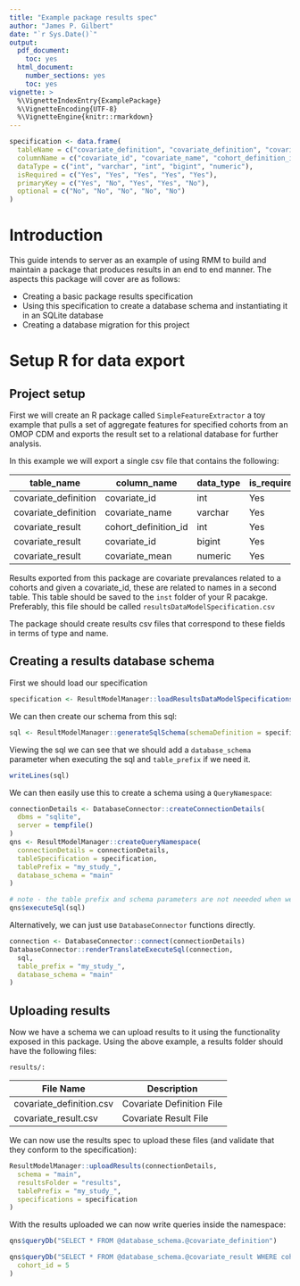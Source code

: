 ```yaml
---
title: "Example package results spec"
author: "James P. Gilbert"
date: "`r Sys.Date()`"
output:
  pdf_document:
    toc: yes
  html_document:
    number_sections: yes
    toc: yes
vignette: >
  %\VignetteIndexEntry{ExamplePackage}
  %\VignetteEncoding{UTF-8}
  %\VignetteEngine{knitr::rmarkdown}
---
```


```r
specification <- data.frame(
  tableName = c("covariate_definition", "covariate_definition", "covariate_result", "covariate_result", "covariate_result"),
  columnName = c("covariate_id", "covariate_name", "cohort_definition_id", "covariate_id", "covariate_mean"),
  dataType = c("int", "varchar", "int", "bigint", "numeric"),
  isRequired = c("Yes", "Yes", "Yes", "Yes", "Yes"),
  primaryKey = c("Yes", "No", "Yes", "Yes", "No"),
  optional = c("No", "No", "No", "No", "No")
)
```

# Introduction
This guide intends to server as an example of using RMM to build and maintain a package that produces results in an
end to end manner.
The aspects this package will cover are as follows:

* Creating a basic package results specification
* Using this specification to create a database schema and instantiating it in an SQLite database
* Creating a database migration for this project

# Setup R for data export

## Project setup

First we will create an R package called `SimpleFeatureExtractor` a toy example that pulls a set of aggregate features
for specified cohorts from an OMOP CDM and exports the result set to a relational database for further analysis.

In this example we will export a single csv file that contains the following:

| table_name           | column_name           | data_type | is_required | primary_key | optional | empty_is_na |
|----------------------|-----------------------|-----------|-------------|-------------|----------|-------------|
| covariate_definition | covariate_id          | int       | Yes         | Yes         | No       | No          |
| covariate_definition | covariate_name        | varchar   | Yes         | No          | No       | No          |
| covariate_result     | cohort_definition_id  | int       | Yes         | Yes         | No       | No          |
| covariate_result     | covariate_id          | bigint    | Yes         | Yes         | No       | No          |
| covariate_result     | covariate_mean        | numeric   | Yes         | No          | No       | No          |


Results exported from this package are covariate prevalances related to a cohorts and given a covariate_id, these are
related to names in a second table.
This table should be saved to the `inst` folder of your R pacakge.
Preferably, this file should be called `resultsDataModelSpecification.csv`

The package should create results csv files that correspond to these fields in terms of type and name.



## Creating a results database schema
First we should load our specification
```r
specification <- ResultModelManager::loadResultsDataModelSpecifications("resultsDataModelSpecification")
```

We can then create our schema from this sql:

```r
sql <- ResultModelManager::generateSqlSchema(schemaDefinition = specification)
```
Viewing the sql we can see that we should add a `database_schema` parameter when executing the sql and `table_prefix` if
we need it.
```r
writeLines(sql)
```
We can then easily use this to create a schema using a `QueryNamespace`:
```r
connectionDetails <- DatabaseConnector::createConnectionDetails(
  dbms = "sqlite",
  server = tempfile()
)
qns <- ResultModelManager::createQueryNamespace(
  connectionDetails = connectionDetails,
  tableSpecification = specification,
  tablePrefix = "my_study_",
  database_schema = "main"
)

# note - the table prefix and schema parameters are not neeeded when we do this
qns$executeSql(sql)
```
Alternatively, we can just use `DatabaseConnector` functions directly.
```r
connection <- DatabaseConnector::connect(connectionDetails)
DatabaseConnector::renderTranslateExecuteSql(connection,
  sql,
  table_prefix = "my_study_",
  database_schema = "main"
)
```
## Uploading results

Now we have a schema we can upload results to it using the functionality exposed in this package.
Using the above example, a results folder should have the following files:

`results/:`

| File Name                 | Description                 |
|---------------------------|-----------------------------|
| covariate_definition.csv  | Covariate Definition File    |
| covariate_result.csv      | Covariate Result File        |


We can now use the results spec to upload these files (and validate that they conform to the specification):
```r
ResultModelManager::uploadResults(connectionDetails,
  schema = "main",
  resultsFolder = "results",
  tablePrefix = "my_study_",
  specifications = specification
)
```

With the results uploaded we can now write queries inside the namespace:

```r
qns$queryDb("SELECT * FROM @database_schema.@covariate_definition")
```

```r
qns$queryDb("SELECT * FROM @database_schema.@covariate_result WHERE cohort_definition_id = @cohort_id",
  cohort_id = 5
)
```

